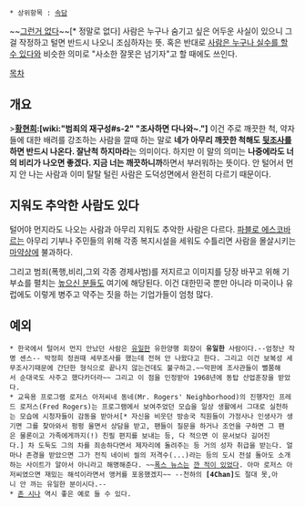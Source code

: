  * 상위항목 : [[속담]]

~~[[그런거 없다]]~~[* 정말로 없다] 사람은 누구나 숨기고 싶은 어두운 사실이 있으니 그걸 작정하고 털면 반드시 나오니 조심하자는 뜻.
혹은 반대로 [[사람은 누구나 실수를 할 수 있다]]와 비슷한 의미로 "사소한 잘못은 넘기자"고 할 때에도 쓰인다.

[[목차]]
== 개요 ==
>'''[[황현희]]:[wiki:"범죄의 재구성#s-2" "조사하면 다나와~."]''' 
이건 주로 깨끗한 척, 약자들에 대한 배려를 강조하는 사람을 깔때 하는 말로 '''네가 아무리 깨끗한 척해도 [[뒷조사]]를 하면 반드시 나온다. 잘난척 하지마라'''는 의미이다. 하지만 이 말의 의미는 '''나중에라도 너의 비리가 나오면 좋겠다. 지금 너는 깨끗하니까'''하면서 부러워하는 뜻이다. 안 털어서 먼지 안 나는 사람과 이미 탈탈 털린 사람은 도덕성면에서 완전히 다르기 때문이다. 

== 지워도 추악한 사람도 있다 ==
털어야 먼지라도 나오는 사람과 아무리 지워도 추악한 사람은 다르다. [[파블로 에스코바르]]는 아무리 기부나 주민들의 위해 각종 복지시설을 세워도 수틀리면 사람을 몰살시키는 [[마약상]]에 불과하다.

그리고 범죄(폭행,비리,그외 각종 경제사범)를 저지르고 이미지를 당장 바꾸고 위해 기부쇼를 펼치는 [[높으신 분들]]도 여기에 해당된다. 이건 대한민국 뿐만 아니라 미국이나 유럽에도 이렇게 병주고 약주는 짓을 하는 기업가들이 엄청 많다.

== 예외 ==
 * 한국에서 털어서 먼지 안났던 사람은 [[유일한]] 유한양행 회장이 '''유일한''' 사람이다.--엄청난 작명 센스-- 박정희 정권때 세무조사를 했는데 전혀 안 나왔다고 한다. 그리고 이건 보복성 세무조사기때문에 간단한 형식으로 끝나지 않는건데도 불구하고.~~막판에 조사관들이 뻘쭘해서 순대국도 사주고 했다카더라~~ 그리고 이 점을 인정받아 1968년에 동탑 산업훈장을 받았다.
 * 교육용 프로그램 로저스 아저씨네 동네(Mr. Rogers' Neighborhood)의 진행자인 프레드 로저스(Fred Rogers)는 프로그램에서 보여주었던 모습을 일상 생활에서 그대로 실천하는 모습에 시청자들이 감동을 받아서[* 자신을 비웃던 방송국 직원들이 가정사나 인생사가 생기면 그를 찾아와서 펑펑 울면서 상담을 받고, 팬들이 질문을 하거나 조언을 구하면 그 팬은 물론이고 가족에게까지(!) 친필 편지를 보내는 등, 다 적으면 이 문서보다 길어진다.] 차 도둑도 그의 차를 죄송하다면서 제자리에 돌려주는 등 거의 성자 취급을 받는다. 얼마나 존경을 받았으면 그가 전직 네이비 씰의 저격수(...)라는 등의 도시 전설 돌아도 소개하는 사이트가 알아서 아니라고 해명해준다. ~~[[폭스 뉴스]]는 [https://www.youtube.com/watch?v=29lmR_357rA 깐 적이 있었다]. 아마 로저스 아저씨였으면 재밌는 해석이라면서 앵커를 포옹했겠지~~ --천하의 '''[4Chan]'''도 절대 못,아니 안 까는 유일한 분이시다.--
 * [[존 시나]] 역시 좋은 예로 들 수 있다.
